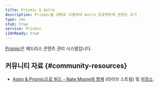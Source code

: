 ```yaml
---
title: Prismic & Astro
description: Prismic을 CMS로 사용하여 Astro 프로젝트에 콘텐츠 추가
type: cms
stub: true
service: Prismic
i18nReady: true
---
```


[Prismic](https://prismic.io/)은 헤드리스 콘텐츠 관리 시스템입니다.

## 커뮤니티 자료 \{#community-resources\}

- [Astro & Prismic으로 빌드 - Nate Moore와 함께](https://www.youtube.com/watch?v=qFUfuDSLdxM) (라이브 스트림) 및 [저장소](https://github.com/natemoo-re/miles-of-code).
